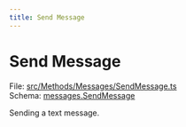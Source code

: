 ```yaml
---
title: Send Message
---
```



# Send Message 

File: [src/Methods/Messages/SendMessage.ts](https://github.com/tgsnake/tgsnake/blob/wayang-kulit/src/Methods/Messages/SendMessage.ts)  
Schema: [messages.SendMessage](https://core.telegram.org/method/messages.sendMessage)   

Sending a text message.